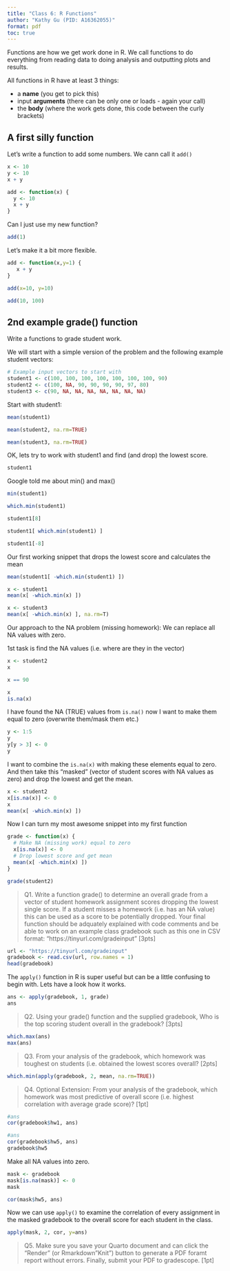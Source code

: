 ```yaml
---
title: "Class 6: R Functions"
author: "Kathy Gu (PID: A16362055)"
format: pdf
toc: true
---
```


Functions are how we get work done in R. We call functions to do everything from reading data to doing analysis and outputting plots and results. 

All functions in R have at least 3 things:

- a **name** (you get to pick this)
- input **arguments** (there can be only one or loads - again your call)
- the **body** (where the work gets done, this code between the curly brackets)

## A first silly function

Let’s write a function to add some numbers. We cann call it `add()`

```r
x <- 10
y <- 10
x + y
```

```r
add <- function(x) {
  y <- 10
  x + y
}
```

Can I just use my new function?

```r
add(1)
```

Let's make it a bit more flexible.

```r
add <- function(x,y=1) {
   x + y
}

add(x=10, y=10)
```

```r
add(10, 100)
```


## 2nd example grade() function

Write a functions to grade student work. 

We will start with a simple version of the problem and the following example student vectors:

```r
# Example input vectors to start with
student1 <- c(100, 100, 100, 100, 100, 100, 100, 90)
student2 <- c(100, NA, 90, 90, 90, 90, 97, 80)
student3 <- c(90, NA, NA, NA, NA, NA, NA, NA)
```


Start with student1:

```r
mean(student1)
```

```r
mean(student2, na.rm=TRUE)
```

```r
mean(student3, na.rm=TRUE)
```

OK, lets try to work with student1 and find (and drop) the lowest score.

```r
student1
```

Google told me about min() and max()

```r
min(student1)
```
```r
which.min(student1)
```

```r
student1[8]
```
```r
student1[ which.min(student1) ]
```

```r
student1[-8]
```

Our first working snippet that drops the lowest score and calculates the mean 

```r
mean(student1[ -which.min(student1) ])
```

```r
x <- student1
mean(x[ -which.min(x) ])
```

```r
x <- student3
mean(x[ -which.min(x) ], na.rm=T)
```

Our approach to the NA problem (missing homework): We can replace all NA values with zero.

1st task is find the NA values (i.e. where are they in the vector)

```r
x <- student2
x
```

```r
x == 90
```

```r
x
is.na(x)
```

I have found the NA (TRUE) values from `is.na()` now I want to make them equal to zero (overwrite them/mask them etc.)


```r
y <- 1:5
y
y[y > 3] <- 0
y
```

I want to combine the `is.na(x)` with making these elements equal to zero.
And then take this "masked" (vector of student scores with NA values as zero) and drop the lowest and get the mean.

```r
x <- student2
x[is.na(x)] <- 0
x
mean(x[ -which.min(x) ])
```

Now I can turn my most awesome snippet into my first function

```r
grade <- function(x) {
  # Make NA (missing work) equal to zero
  x[is.na(x)] <- 0
  # Drop lowest score and get mean
  mean(x[ -which.min(x) ])
}
```

```r
grade(student2)
```

> Q1. Write a function grade() to determine an overall grade from a vector of student homework
assignment scores dropping the lowest single score. If a student misses a homework (i.e. has an
NA value) this can be used as a score to be potentially dropped. Your final function should be
adquately explained with code comments and be able to work on an example class gradebook
such as this one in CSV format: “https://tinyurl.com/gradeinput” [3pts]

```r
url <- "https://tinyurl.com/gradeinput"
gradebook <- read.csv(url, row.names = 1)
head(gradebook)
```

The `apply()` function in R is super useful but can be a little confusing to begin with. Lets have a look how it works.

```r
ans <- apply(gradebook, 1, grade)
ans
```

> Q2. Using your grade() function and the supplied gradebook, Who is the top scoring student overall in the gradebook? [3pts]

```r
which.max(ans)
max(ans)
```

> Q3. From your analysis of the gradebook, which homework was toughest on students (i.e. obtained the lowest scores overall? [2pts]

```r
which.min(apply(gradebook, 2, mean, na.rm=TRUE))
```

> Q4. Optional Extension: From your analysis of the gradebook, which homework was most predictive of overall score (i.e. highest correlation with average grade score)? [1pt]

```r
#ans
cor(gradebook$hw1, ans)
```

```r
#ans
cor(gradebook$hw5, ans)
gradebook$hw5
```

Make all NA values into zero.
```r
mask <- gradebook
mask[is.na(mask)] <- 0
mask
```

```r
cor(mask$hw5, ans)
```

Now we can use `apply()` to examine the correlation of every assignment in the masked gradebook to the overall score for each student in the class.

```r
apply(mask, 2, cor, y=ans)
```

> Q5. Make sure you save your Quarto document and can click the “Render” (or Rmarkdown”Knit”) button to generate a PDF foramt report without errors. Finally, submit your PDF to gradescope. [1pt]